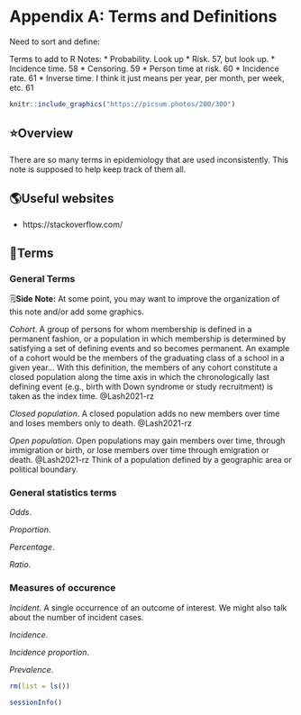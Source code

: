 # Appendix A: Terms and Definitions

<!--
Hidden Notes
-->


Need to sort and define:

Terms to add to R Notes:
* Probability. Look up
* Risk. 57, but look up.
* Incidence time. 58
* Censoring. 59
* Person time at risk. 60
* Incidence rate. 61
* Inverse time. I think it just means per year, per month, per week, etc. 61



```r
knitr::include_graphics("https://picsum.photos/200/300")
```

## ⭐️Overview

There are so many terms in epidemiology that are used inconsistently. This note is supposed to help keep track of them all.

## 🌎Useful websites

* https://stackoverflow.com/

## 📖Terms

### General Terms

<p class="note"> 🗒**Side Note:** At some point, you may want to improve the organization of this note and/or add some graphics. </p>

*Cohort*. A group of persons for whom membership is defined in a permanent fashion, or a population in which membership is determined by satisfying a set of defining events and so becomes permanent. An example of a cohort would be the members of the graduating class of a school in a given year... With this definition, the members of any cohort constitute a closed population along the time axis in which the chronologically last defining event (e.g., birth with Down syndrome or study recruitment) is taken as the index time. @Lash2021-rz

*Closed population*. A closed population adds no new members over time and loses members only to death. @Lash2021-rz

*Open population*. Open populations may gain members over time, through immigration or birth, or lose members over time through emigration or death. @Lash2021-rz Think of a population defined by a geographic area or political boundary.

### General statistics terms

*Odds*. 

*Proportion*.

*Percentage*.

*Ratio*.

### Measures of occurence

*Incident*. A single occurrence of an outcome of interest. We might also talk about the number of incident cases. 

*Incidence*. 

*Incidence proportion*. 

*Prevalence*. 

<!--
Clean up and add session info
-->

```r
rm(list = ls())
```

```r
sessionInfo()
```
